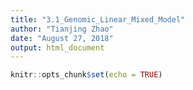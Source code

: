 ```yaml
---
title: "3.1_Genomic_Linear_Mixed_Model"
author: "Tianjing Zhao"
date: "August 27, 2018"
output: html_document
---
```


```r
knitr::opts_chunk$set(echo = TRUE)
```



```r



```

